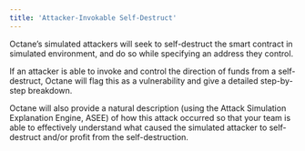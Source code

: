```yaml
---
title: 'Attacker-Invokable Self-Destruct'
---
```


Octane’s simulated attackers will seek to self-destruct the smart contract in simulated environment, and do so while specifying an address they control.

If an attacker is able to invoke and control the direction of funds from a self-destruct, Octane will flag this as a vulnerability and give a detailed step-by-step breakdown.

Octane will also provide a natural description (using the Attack Simulation Explanation Engine, ASEE) of how this attack occurred so that your team is able to effectively understand what caused the simulated attacker to self-destruct and/or profit from the self-destruction.
